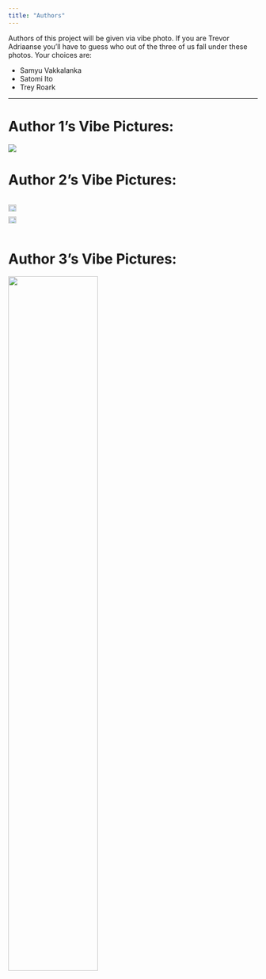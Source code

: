 ```yaml
---
title: "Authors"
---
```


Authors of this project will be given via vibe photo. If you are Trevor Adriaanse you'll have to guess who out of the three of us fall under these photos. Your choices are: 


- Samyu Vakkalanka
- Satomi Ito
- Trey Roark


---


# Author 1's Vibe Pictures: 

![](photos/satomi_image1.jpg)

# Author 2's Vibe Pictures: 

::: {.columns}
![](photos/trey_image1.jpg){width=60%} 
![](photos/trey_image2.jpg){width=60%}
:::


# Author 3's Vibe Pictures: 

![](photos/samyu_image1.jpg){width=60%} 




